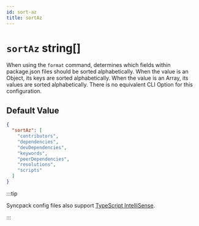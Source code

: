 ```yaml
---
id: sort-az
title: sortAz
---
```



# `sortAz` string[]

<Pills optional />

When using the `format` command, determines which fields within package.json files should be sorted
alphabetically. When the value is an Object, its keys are sorted alphabetically. When the value is
an Array, its values are sorted alphabetically. There is no equivalent CLI Option for this
configuration.

## Default Value

```json title=".syncpackrc"
{
  "sortAz": [
    "contributors",
    "dependencies",
    "devDependencies",
    "keywords",
    "peerDependencies",
    "resolutions",
    "scripts"
  ]
}
```

:::tip

Syncpack config files also support
[TypeScript IntelliSense](https://jamiemason.github.io/syncpack/config-file#typescript-intellisense).

:::
